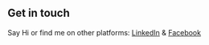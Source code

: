 ## Get in touch

Say Hi or find me on other platforms: [LinkedIn](https://www.linkedin.com/in/rey-joshua-glean-997360206/) & [Facebook](https://www.facebook.com/glean.rey)


